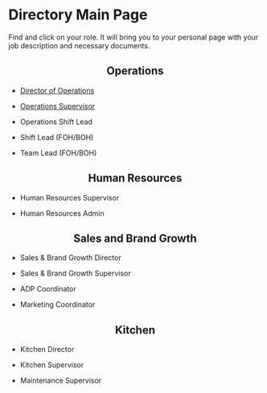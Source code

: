 # Directory Main Page

Find and click on your role. It will bring you to your personal page with your job description and necessary documents. 


<div style="text-align: center;">
## Operations
</div>

- [Director of Operations](https://cfasi.github.io/cfasimain/opdir.html)

- [Operations Supervisor](https://cfasi.github.io/cfasimain/opsup.html) 

- Operations Shift Lead

- Shift Lead (FOH/BOH)

- Team Lead (FOH/BOH)

<div style="text-align: center;">
## Human Resources  
</div>

- Human Resources Supervisor 

- Human Resources Admin 


<div style="text-align: center;">
## Sales and Brand Growth
</div>

- Sales & Brand Growth Director 

- Sales & Brand Growth Supervisor 

- ADP Coordinator 

- Marketing Coordinator


<div style="text-align: center;">
## Kitchen 
</div>

- Kitchen Director

- Kitchen Supervisor

- Maintenance Supervisor 



